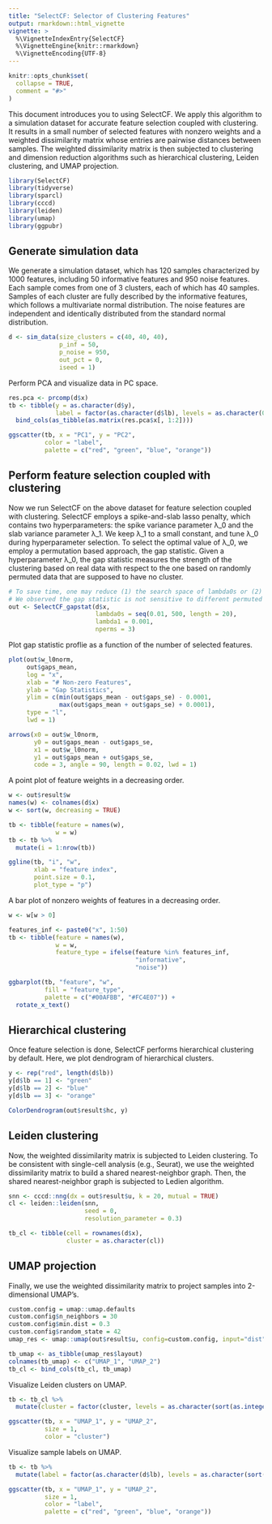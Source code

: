 ```yaml
---
title: "SelectCF: Selector of Clustering Features"
output: rmarkdown::html_vignette
vignette: >
  %\VignetteIndexEntry{SelectCF}
  %\VignetteEngine{knitr::rmarkdown}
  %\VignetteEncoding{UTF-8}
---
```


```r
knitr::opts_chunk$set(
  collapse = TRUE,
  comment = "#>"
)
```

This document introduces you to using SelectCF. We apply this algorithm to a simulation dataset for accurate feature selection coupled with clustering. It results in a small number of selected features with nonzero weights and a weighted dissimilarity matrix whose entries are pairwise distances between samples. The weighted dissimilarity matrix is then subjected to clustering and dimension reduction algorithms such as hierarchical clustering, Leiden clustering, and UMAP projection.

```r
library(SelectCF)
library(tidyverse)
library(sparcl)
library(cccd)
library(leiden)
library(umap)
library(ggpubr)
```

## Generate simulation data
We generate a simulation dataset, which has 120 samples characterized by 1000 features, including 50 informative features and 950 noise features. Each sample comes from one of 3 clusters, each of which has 40 samples. Samples of each cluster are fully described by the informative features, which follows a multivariate normal distribution. The noise features are independent and identically distributed from the standard normal distribution. 

```r
d <- sim_data(size_clusters = c(40, 40, 40),
              p_inf = 50,
              p_noise = 950,
              out_pct = 0,
              iseed = 1)
```

Perform PCA and visualize data in PC space.

```r
res.pca <- prcomp(d$x)
tb <- tibble(y = as.character(d$y),
             label = factor(as.character(d$lb), levels = as.character(0:3))) %>%
  bind_cols(as_tibble(as.matrix(res.pca$x[, 1:2])))

ggscatter(tb, x = "PC1", y = "PC2",
          color = "label",
          palette = c("red", "green", "blue", "orange"))
```

## Perform feature selection coupled with clustering
Now we run SelectCF on the above dataset for feature selection coupled with clustering. SelectCF employs a spike-and-slab lasso penalty, which contains two hyperparameters: the spike variance parameter λ_0 and the slab variance parameter λ_1. We keep λ_1 to a small constant, and tune λ_0 during hyperparameter selection. To select the optimal value of λ_0, we employ a permutation based approach, the gap statistic. Given a hyperparameter λ_0, the gap statistic measures the strength of the clustering based on real data with respect to the one based on randomly permuted data that are supposed to have no cluster. 

```r
# To save time, one may reduce (1) the search space of lambda0s or (2) the number of permuations.
# We observed the gap statistic is not sensitive to different permuted data, so we only use 3 permutations here.
out <- SelectCF_gapstat(d$x,
                        lambda0s = seq(0.01, 500, length = 20),
                        lambda1 = 0.001,
                        nperms = 3)
```

Plot gap statistic proflie as a function of the number of selected features.

```r
plot(out$w_l0norm,
     out$gaps_mean,
     log = "x",
     xlab = "# Non-zero Features",
     ylab = "Gap Statistics",
     ylim = c(min(out$gaps_mean - out$gaps_se) - 0.0001,
              max(out$gaps_mean + out$gaps_se) + 0.0001),
     type = "l",
     lwd = 1)

arrows(x0 = out$w_l0norm,
       y0 = out$gaps_mean - out$gaps_se,
       x1 = out$w_l0norm,
       y1 = out$gaps_mean + out$gaps_se,
       code = 3, angle = 90, length = 0.02, lwd = 1)
```

A point plot of feature weights in a decreasing order.
```r
w <- out$result$w
names(w) <- colnames(d$x)
w <- sort(w, decreasing = TRUE)

tb <- tibble(feature = names(w),
             w = w)
tb <- tb %>%
  mutate(i = 1:nrow(tb))

ggline(tb, "i", "w",
       xlab = "feature index",
       point.size = 0.1,
       plot_type = "p")
```

A bar plot of nonzero weights of features in a decreasing order.
```r
w <- w[w > 0]

features_inf <- paste0("x", 1:50)
tb <- tibble(feature = names(w),
             w = w,
             feature_type = ifelse(feature %in% features_inf,
                                   "informative",
                                   "noise"))

ggbarplot(tb, "feature", "w",
          fill = "feature_type",
          palette = c("#00AFBB", "#FC4E07")) + 
  rotate_x_text()
```

## Hierarchical clustering
Once feature selection is done, SelectCF performs hierarchical clustering by default. Here, we plot dendrogram of hierarchical clusters.
```r
y <- rep("red", length(d$lb))
y[d$lb == 1] <- "green"
y[d$lb == 2] <- "blue"
y[d$lb == 3] <- "orange"

ColorDendrogram(out$result$hc, y)
```

## Leiden clustering
Now, the weighted dissimilarity matrix is subjected to Leiden clustering. To be consistent with single-cell analysis (e.g., Seurat), we use the weighted dissimilarity matrix to build a shared nearest-neighbor graph. Then, the shared nearest-neighbor graph is subjected to Ledien algorithm.
```r
snn <- cccd::nng(dx = out$result$u, k = 20, mutual = TRUE)
cl <- leiden::leiden(snn,
                     seed = 0,
                     resolution_parameter = 0.3)

tb_cl <- tibble(cell = rownames(d$x),
                cluster = as.character(cl))
```

## UMAP projection
Finally, we use the weighted dissimilarity matrix to project samples into 2-dimensional UMAP's.
```r
custom.config = umap::umap.defaults
custom.config$n_neighbors = 30
custom.config$min.dist = 0.3
custom.config$random_state = 42
umap_res <- umap::umap(out$result$u, config=custom.config, input="dist")

tb_umap <- as_tibble(umap_res$layout)
colnames(tb_umap) <- c("UMAP_1", "UMAP_2")
tb_cl <- bind_cols(tb_cl, tb_umap)
```

Visualize Leiden clusters on UMAP.
```r
tb <- tb_cl %>%
  mutate(cluster = factor(cluster, levels = as.character(sort(as.integer(unique(cluster))))))

ggscatter(tb, x = "UMAP_1", y = "UMAP_2",
          size = 1,
          color = "cluster")
```

Visualize sample labels on UMAP.
```r
tb <- tb %>%
  mutate(label = factor(as.character(d$lb), levels = as.character(sort(unique(d$lb)))))

ggscatter(tb, x = "UMAP_1", y = "UMAP_2",
          size = 1,
          color = "label",
          palette = c("red", "green", "blue", "orange"))
```


